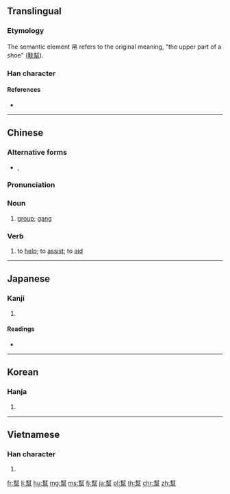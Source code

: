 {{also|帮|幇}}
==Translingual==

===Etymology===
{{Han compound|封|帛|c1=p|c2=s|t2=silks|ls=psc}}

The semantic element 帛 refers to the original meaning, "the upper part of a shoe" ([[鞋幫]]).

===Han character===
{{Han char|rn=50|rad=巾|as=14|sn=17|four=44227|canj=GIHAB|ids=⿱封帛}}

====References====
* {{Han ref|kx=0337.230|dkj=09125|dj=0644.280|hdz=10756.150|uh=5E6B|ud=24171|bh=C0B0|bd=49328}}

----

==Chinese==
{{zh-forms|s=帮}}

===Alternative forms===
* {{zh-l|幇}}, {{zh-l|幚}}

===Pronunciation===
{{zh-pron
|m=bāng
|c=bong1
|mc=y
|oc=y
|ma=Zh-bang.ogg
|cat=v,a,n
}}

===Noun===
{{zh-noun}}

# [[group]]; [[gang]]

===Verb===
{{zh-verb}}

# to [[help]]; to [[assist]]; to [[aid]]

{{zh-cat|Elementary|Intermediate}}

----

==Japanese==

===Kanji===
{{ja-kanji|grade=|rs=巾14}}

# {{defn|lang=ja|sort=巾14}}

====Readings====
* {{ja-readings|on=[[ほう]] (hō)|kun=[[たすける]] (tasukeru)}}

----

==Korean==

===Hanja===
{{ko-hanja|hangeul=방|rv=bang|mr=pang}}

# {{defn|lang=ko|sort=巾14}}

----

==Vietnamese==

===Han character===
{{vi-hantu|[[bang]]|rs=巾14}}

# {{defn|lang=vi|sort=巾14}}

[[fr:幫]]
[[li:幫]]
[[hu:幫]]
[[mg:幫]]
[[ms:幫]]
[[fj:幫]]
[[ja:幫]]
[[pl:幫]]
[[th:幫]]
[[chr:幫]]
[[zh:幫]]